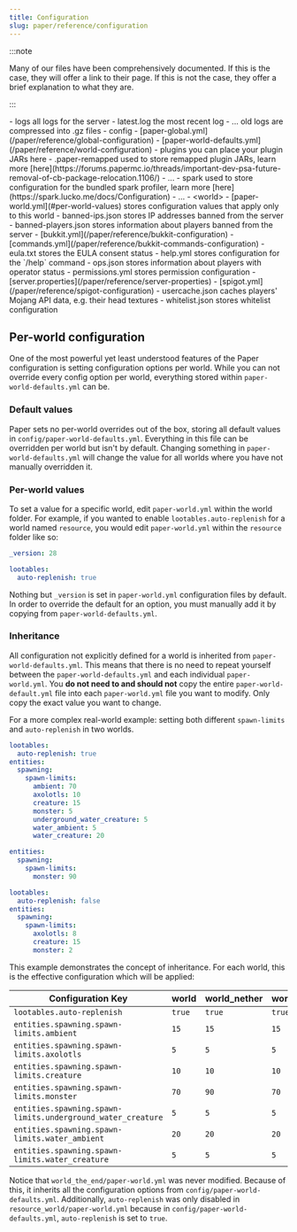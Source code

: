 ```yaml
---
title: Configuration
slug: paper/reference/configuration
---
```



:::note

Many of our files have been comprehensively documented. If this is the case, they will offer a link to their page.
If this is not the case, they offer a brief explanation to what they are.

:::

<FileTree>
  - logs all logs for the server
    - latest.log the most recent log
    - ... old logs are compressed into .gz files
  - config
    - [paper-global.yml](/paper/reference/global-configuration)
    - [paper-world-defaults.yml](/paper/reference/world-configuration)
  - plugins you can place your plugin JARs here
    - .paper-remapped used to store remapped plugin JARs, learn more [here](https://forums.papermc.io/threads/important-dev-psa-future-removal-of-cb-package-relocation.1106/)
      - ...
    - spark used to store configuration for the bundled spark profiler, learn more [here](https://spark.lucko.me/docs/Configuration)
      - ...
  - &lt;world&gt;
    - [paper-world.yml](#per-world-values) stores configuration values that apply only to this world
  - banned-ips.json stores IP addresses banned from the server
  - banned-players.json stores information about players banned from the server
  - [bukkit.yml](/paper/reference/bukkit-configuration)
  - [commands.yml](/paper/reference/bukkit-commands-configuration)
  - eula.txt stores the EULA consent status
  - help.yml stores configuration for the `/help` command
  - ops.json stores information about players with operator status
  - permissions.yml stores permission configuration
  - [server.properties](/paper/reference/server-properties)
  - [spigot.yml](/paper/reference/spigot-configuration)
  - usercache.json caches players' Mojang API data, e.g. their head textures
  - whitelist.json stores whitelist configuration
</FileTree>

## Per-world configuration

One of the most powerful yet least understood features of the Paper configuration is setting
configuration options per world. While you can not override every config option per world,
everything stored within `paper-world-defaults.yml` can be.

### Default values

Paper sets no per-world overrides out of the box, storing all default values in
`config/paper-world-defaults.yml`. Everything in this file can be overridden per world but isn't by
default. Changing something in `paper-world-defaults.yml` will change the value for all worlds where
you have not manually overridden it.

### Per-world values

To set a value for a specific world, edit `paper-world.yml` within the world folder. For example, if
you wanted to enable `lootables.auto-replenish` for a world named `resource`, you would edit
`paper-world.yml` within the `resource` folder like so:

```yaml title=resource/paper-world.yml {3-4}
_version: 28

lootables:
  auto-replenish: true
```

Nothing but `_version` is set in `paper-world.yml` configuration files by default. In order to
override the default for an option, you must manually add it by copying from
`paper-world-defaults.yml`.

### Inheritance

All configuration not explicitly defined for a world is inherited from `paper-world-defaults.yml`.
This means that there is no need to repeat yourself between the `paper-world-defaults.yml` and each
individual `paper-world.yml`. You **do not need to and should not** copy the entire
`paper-world-default.yml` file into each `paper-world.yml` file you want to modify. Only copy the
exact value you want to change.

For a more complex real-world example: setting both different `spawn-limits` and `auto-replenish`
in two worlds.

```yaml title="paper-world-defaults.yml"
lootables:
  auto-replenish: true
entities:
  spawning:
    spawn-limits:
      ambient: 70
      axolotls: 10
      creature: 15
      monster: 5
      underground_water_creature: 5
      water_ambient: 5
      water_creature: 20
```

```yaml title="world_nether/paper-world.yml"
entities:
  spawning:
    spawn-limits:
      monster: 90
```

```yaml title="resource_world/paper-world.yml"
lootables:
  auto-replenish: false
entities:
  spawning:
    spawn-limits:
      axolotls: 8
      creature: 15
      monster: 2
```

This example demonstrates the concept of inheritance. For each world, this is the effective
configuration which will be applied:

| Configuration Key                                           | world  | world_nether | world_the_end | resource_world |
|-------------------------------------------------------------|--------|--------------|---------------|----------------|
| `lootables.auto-replenish`                                  | `true` | `true`       | `true`        | `false`        |
| `entities.spawning.spawn-limits.ambient`                    | `15`   | `15`         | `15`          | `15`           |
| `entities.spawning.spawn-limits.axolotls`                   | `5`    | `5`          | `5`           | `8`            |
| `entities.spawning.spawn-limits.creature`                   | `10`   | `10`         | `10`          | `15`           |
| `entities.spawning.spawn-limits.monster`                    | `70`   | `90`         | `70`          | `2`            |
| `entities.spawning.spawn-limits.underground_water_creature` | `5`    | `5`          | `5`           | `5`            |
| `entities.spawning.spawn-limits.water_ambient`              | `20`   | `20`         | `20`          | `20`           |
| `entities.spawning.spawn-limits.water_creature`             | `5`    | `5`          | `5`           | `5`            |

Notice that `world_the_end/paper-world.yml` was never modified. Because of this, it inherits all the
configuration options from `config/paper-world-defaults.yml`. Additionally, `auto-replenish` was
only disabled in `resource_world/paper-world.yml` because in `config/paper-world-defaults.yml`,
`auto-replenish` is set to `true`.
